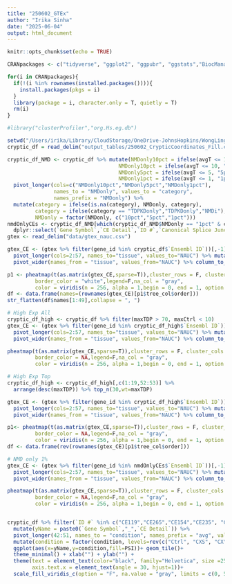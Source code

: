 ```yaml
---
title: "250602_GTEx"
author: "Irika Sinha"
date: "2025-06-04"
output: html_document
---
```


```r
knitr::opts_chunk$set(echo = TRUE)
```

```r
CRANpackages <- c("tidyverse", "ggplot2", "ggpubr", "ggstats","BiocManager","viridis","pheatmap")

for(i in CRANpackages){
  if(!(i %in% rownames(installed.packages()))){
    install.packages(pkgs = i)
  }
  library(package = i, character.only = T, quietly = T)
  rm(i)
}

#library("clusterProfiler","org.Hs.eg.db")

```

```r
setwd("/Users/irika/Library/CloudStorage/OneDrive-JohnsHopkins/WongLing/Scripts/250325_NMDi/")
cryptic_df = read_delim("output_tables/250602_CrypticCoordinates_Fill.csv") %>% filter(`Gene Symbol` != "GDAP1L1")

cryptic_df_NMD <- cryptic_df %>% mutate(NMDonly10pct = ifelse(avgT <= 10, "10pct", "TDPKDonly"),
                                    NMDonly10pct = ifelse(avgT <= 10, "10pct", "TDPKDonly"),
                                    NMDonly5pct = ifelse(avgT <= 5, "5pct", "TDPKDonly"),
                                    NMDonly1pct = ifelse(avgT <= 1, "1pct", "TDPKDonly")) %>%
  pivot_longer(cols=c("NMDonly10pct","NMDonly5pct","NMDonly1pct"), 
               names_to = "NMDonly", values_to = "category",
               names_prefix = "NMDonly") %>% 
  mutate(category = ifelse(is.na(category), NMDonly, category),
         category = ifelse(category == "TDPKDonly","TDPKDonly","NMDi"),
         NMDonly = factor(NMDonly, c("10pct","5pct","1pct"))) 
nmdOnlyCEs <- cryptic_df_NMD[which(cryptic_df_NMD$NMDonly == "1pct" & cryptic_df$category == "NMDi"),] %>%
  dplyr::select(`Gene Symbol`,`CE Detail`,`ID #`,`Canonical Splice Junction`, `LeftJunction`, `RightJunction`, maxTDP,maxCtrl)
gtex <- read_delim("data/gtex_nauc.csv")

```
```r
gtex_CE <- (gtex %>% filter(gene_id %in% cryptic_df$`Ensembl ID`))[,-1] %>%
  pivot_longer(cols=2:57, names_to="tissue", values_to="NAUC") %>% mutate(NAUC = ifelse(NAUC >= 10,10,NAUC)) %>%
  pivot_wider(names_from = "tissue", values_from="NAUC") %>% column_to_rownames("gene_symbol") 

p1 <- pheatmap(t(as.matrix(gtex_CE,sparse=T)),cluster_rows = F, cluster_cols = T,
         border_color = "white",legend=F,na_col = "gray",
         color = viridis(n = 256, alpha = 1,begin = 0, end = 1, option = "rocket"),fontsize = 2)
df <- data.frame(names=(rownames(gtex_CE)[p1$tree_col$order]))
str_flatten(df$names[1:49],collapse = ", ")

# High Exp All
cryptic_df_high <- cryptic_df %>% filter(maxTDP > 70, maxCtrl < 10) 
gtex_CE <- (gtex %>% filter(gene_id %in% cryptic_df_high$`Ensembl ID`))[,-1] %>%
  pivot_longer(cols=2:57, names_to="tissue", values_to="NAUC") %>% mutate(NAUC = ifelse(NAUC >= 10,10,NAUC)) %>%
  pivot_wider(names_from = "tissue", values_from="NAUC") %>% column_to_rownames("gene_symbol") 

pheatmap(t(as.matrix(gtex_CE,sparse=T)),cluster_rows = F, cluster_cols = T,
         border_color = NA,legend=F,na_col = "gray",
         color = viridis(n = 256, alpha = 1,begin = 0, end = 1, option = "rocket"),fontsize = 5)

# High Exp Top
cryptic_df_high <- cryptic_df_high[,c(1:19,52:53)] %>% 
  arrange(desc(maxTDP)) %>% top_n(30,wt=maxTDP) 

gtex_CE <- (gtex %>% filter(gene_id %in% cryptic_df_high$`Ensembl ID`))[,-1] %>%
  pivot_longer(cols=2:57, names_to="tissue", values_to="NAUC") %>% mutate(NAUC = ifelse(NAUC >= 10,10,NAUC)) %>%
  pivot_wider(names_from = "tissue", values_from="NAUC") %>% column_to_rownames("gene_symbol") 

p1<- pheatmap(t(as.matrix(gtex_CE,sparse=T)),cluster_rows = F, cluster_cols = T,
         border_color = NA,legend=F,na_col = "gray",
         color = viridis(n = 256, alpha = 1,begin = 0, end = 1, option = "rocket"),fontsize = 5)
df <- data.frame(rev(rownames(gtex_CE)[p1$tree_col$order]))

# NMD only 1%
gtex_CE <- (gtex %>% filter(gene_id %in% nmdOnlyCEs$`Ensembl ID`))[,-1] %>%
  pivot_longer(cols=2:57, names_to="tissue", values_to="NAUC") %>% mutate(NAUC = ifelse(NAUC >= 10,10,NAUC)) %>%
  pivot_wider(names_from = "tissue", values_from="NAUC") %>% column_to_rownames("gene_symbol") 

pheatmap(t(as.matrix(gtex_CE,sparse=T)),cluster_rows = F, cluster_cols = T,
         border_color = NA,legend=F,na_col = "gray",
         color = viridis(n = 256, alpha = 1,begin = 0, end = 1, option = "rocket"),fontsize = 5)


cryptic_df %>% filter(`ID #` %in% c("CE119","CE265","CE154","CE235", "CE272","CE236","CE240")) %>%
  mutate(yName = paste0(`Gene Symbol`,"_",`CE Detail`)) %>%
  pivot_longer(42:51, names_to = "condition", names_prefix = "avg", values_to = "PSI") %>%
  mutate(condition = factor(condition, levels=rev(c("Ctrl", "CXS", "CX", "CUS","CXU", "T","TXS","TX","TUS","TXU")))) %>%
  ggplot(aes(x=yName,y=condition,fill=PSI))+ geom_tile()+
  theme_minimal() + xlab("") + ylab("") + 
  theme(text = element_text(color="black", family="Helvetica", size =25),
        axis.text.x = element_text(angle = 30, hjust=1))+
  scale_fill_viridis_c(option = "F", na.value = "gray", limits = c(0, 50))


```

